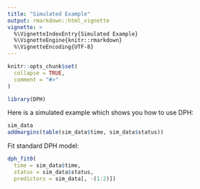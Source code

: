 ```yaml
---
title: "Simulated Example"
output: rmarkdown::html_vignette
vignette: >
  %\VignetteIndexEntry{Simulated Example}
  %\VignetteEngine{knitr::rmarkdown}
  %\VignetteEncoding{UTF-8}
---
```


```r
knitr::opts_chunk$set(
  collapse = TRUE,
  comment = "#>"
)
```

```r
library(DPH)
```

Here is a simulated example which shows you how to use DPH:

```r
sim_data
addmargins(table(sim_data$time, sim_data$status))
```

Fit standard DPH model:

```r
dph_fit0(
  time = sim_data$time, 
  status = sim_data$status, 
  predictors = sim_data[, -(1:2)])
```

